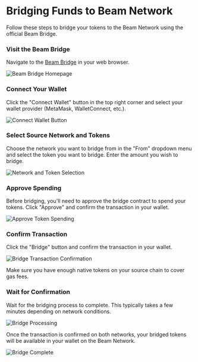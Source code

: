
# Bridging Funds to Beam Network

Follow these steps to bridge your tokens to the Beam Network using the official Beam Bridge.

<Steps>

### Visit the Beam Bridge

Navigate to the [Beam Bridge](https://bridge.onbeam.com/bridge) in your web browser.

<Image 
  src="/assets/nodes/requirements/bridging/Bridge1.png"
  alt="Beam Bridge Homepage" 
  width={800} 
  height={400}
/>

### Connect Your Wallet

Click the "Connect Wallet" button in the top right corner and select your wallet provider (MetaMask, WalletConnect, etc.).

<Image 
  src="/assets/nodes/requirements/bridging/Bridge2.png"
  alt="Connect Wallet Button" 
  width={800} 
  height={400}
/>

### Select Source Network and Tokens

Choose the network you want to bridge from in the "From" dropdown menu and select the token you want to bridge. Enter the amount you wish to bridge.

<Image 
  src="/assets/nodes/requirements/bridging/Bridge3.png"
  alt="Network and Token Selection" 
  width={800} 
  height={400}
/>

### Approve Spending

Before bridging, you'll need to approve the bridge contract to spend your tokens. Click "Approve" and confirm the transaction in your wallet.

<Image 
  src="/assets/nodes/requirements/bridging/Bridge4.png"
  alt="Approve Token Spending" 
  width={800} 
  height={400}
/>

### Confirm Transaction

Click the "Bridge" button and confirm the transaction in your wallet. 

<Image 
  src="/assets/nodes/requirements/bridging/Bridge5.png"
  alt="Bridge Transaction Confirmation" 
  width={800} 
  height={400}
/>

<Callout type="info">
  Make sure you have enough native tokens on your source chain to cover gas fees.
</Callout>

### Wait for Confirmation

Wait for the bridging process to complete. This typically takes a few minutes depending on network conditions.

<Image 
  src="/assets/nodes/requirements/bridging/Bridge6.png"
  alt="Bridge Processing" 
  width={800} 
  height={400}
/>

</Steps>

Once the transaction is confirmed on both networks, your bridged tokens will be available in your wallet on the Beam Network.

<Image 
  src="/assets/nodes/requirements/bridging/Bridge7.png"
  alt="Bridge Complete" 
  width={800} 
  height={400}
/>
